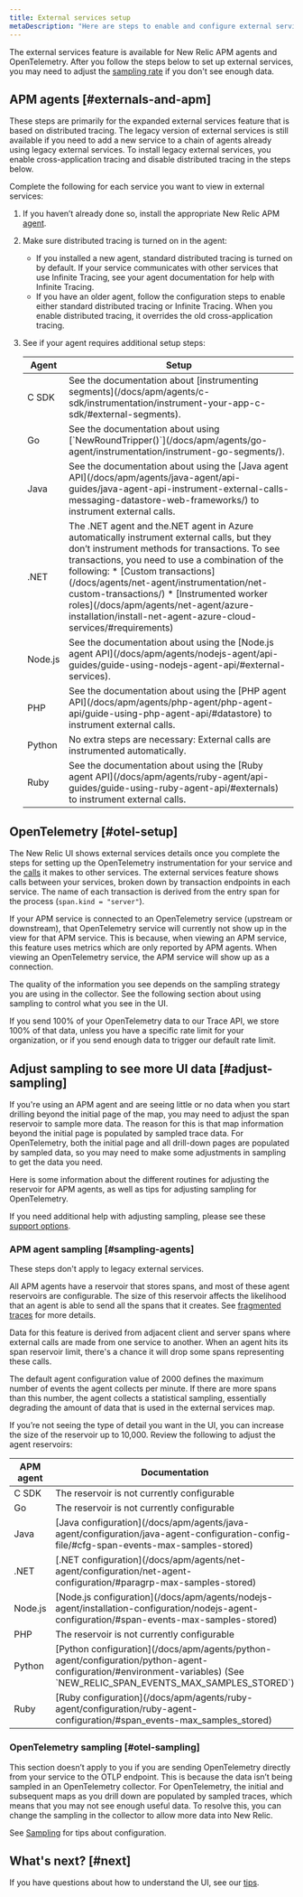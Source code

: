 ```yaml
---
title: External services setup
metaDescription: "Here are steps to enable and configure external services"
---
```

The external services feature is available for New Relic APM agents and OpenTelemetry. After you follow the steps below to set up external services, you may need to adjust the [sampling rate](#adjust-sampling) if you don't see enough data.

## APM agents [#externals-and-apm]

These steps are primarily for the expanded external services feature that is based on distributed tracing. The legacy version of external services is still available if you need to add a new service to a chain of agents already using legacy external services. To install legacy external services, you enable cross-application tracing and disable distributed tracing in the steps below.

Complete the following for each service you want to view in external services:

1. If you haven’t already done so, install the appropriate New Relic APM [agent](/docs/distributed-tracing/enable-configure/quick-start).
2. Make sure distributed tracing is turned on in the agent: 
    * If you installed a new agent, standard distributed tracing is turned on by default. If your service communicates with other services that use Infinite Tracing, see your agent documentation for help with Infinite Tracing.
    * If you have an older agent, follow the configuration steps to enable either standard distributed tracing or Infinite Tracing. When you enable distributed tracing, it overrides the old cross-application tracing.
3. See if your agent requires additional setup steps:


    <table>
      <thead>
        <tr>
          <th style={{ width: "200px" }}>
            Agent
          </th>
          <th>
            Setup
          </th>
        </tr>
      </thead>
      <tbody>
      <tr>
        <td>
          C SDK
        </td>
        <td>
          See the documentation about [instrumenting segments](/docs/apm/agents/c-sdk/instrumentation/instrument-your-app-c-sdk/#external-segments).
        </td>
      </tr>
      <tr>
        <td>
          Go
        </td>
        <td>
          See the documentation about using [`NewRoundTripper()`](/docs/apm/agents/go-agent/instrumentation/instrument-go-segments/).
        </td>
      </tr>
      <tr>
        <td>
          Java
        </td>
        <td>
          See the documentation about using the [Java agent API](/docs/apm/agents/java-agent/api-guides/java-agent-api-instrument-external-calls-messaging-datastore-web-frameworks/) to instrument external calls. 
        </td>
      </tr>
      <tr>
        <td>
          .NET
        </td>
        <td>
          The .NET agent and the.NET agent in Azure automatically instrument external calls, but they don’t instrument methods for transactions. To see transactions, you need to use a combination of the following:
            * [Custom transactions](/docs/agents/net-agent/instrumentation/net-custom-transactions/)
            * [Instrumented worker roles](/docs/apm/agents/net-agent/azure-installation/install-net-agent-azure-cloud-services/#requirements)
        </td>
      </tr>
      <tr>
        <td>
          Node.js
        </td>
        <td>
          See the documentation about using the [Node.js agent API](/docs/apm/agents/nodejs-agent/api-guides/guide-using-nodejs-agent-api/#external-services).
        </td>
      </tr>
      <tr>
        <td>
          PHP
        </td>
        <td>
          See the documentation about using the [PHP agent API](/docs/apm/agents/php-agent/php-agent-api/guide-using-php-agent-api/#datastore) to instrument external calls.
        </td>
      </tr>
      <tr>
        <td>
          Python
        </td>
        <td>
          No extra steps are necessary: External calls are instrumented automatically.
        </td>
      </tr>
      <tr>
        <td>
          Ruby
        </td>
        <td>
          See the documentation about using the [Ruby agent API](/docs/apm/agents/ruby-agent/api-guides/guide-using-ruby-agent-api/#externals) to instrument external calls.
        </td>
      </tr>
      </tbody>
    </table>

## OpenTelemetry [#otel-setup]

The New Relic UI shows external services details once you complete the steps for setting up the OpenTelemetry instrumentation for your service and the [calls](https://opentelemetry.io/docs/java/manual_instrumentation/#span-attributes) it makes to other services. The external services feature shows calls between your services, broken down by transaction endpoints in each service. The name of each transaction is derived from the entry span for the process (`span.kind = "server"`).  

If your APM service is connected to an OpenTelemetry service (upstream or downstream), that OpenTelemetry service will currently not show up in the view for that APM service. This is because, when viewing an APM service, this feature uses metrics which are only reported by APM agents. When viewing an OpenTelemetry service, the APM service will show up as a connection.

The quality of the information you see depends on the sampling strategy you are using in the collector. See the following section about using sampling to control what you see in the UI.

<Callout variant="tip">
If you send 100% of your OpenTelemetry data to our Trace API, we store 100% of that data, unless you have a specific rate limit for your organization, or if you send enough data to trigger our default rate limit.
</Callout>

## Adjust sampling to see more UI data [#adjust-sampling]

If you're using an APM agent and are seeing little or no data when you start drilling beyond the initial page of the map, you may need to adjust the span reservoir to sample more data. The reason for this is that map information beyond the initial page is populated by sampled trace data. For OpenTelemetry, both the initial page and all drill-down pages are populated by sampled data, so you may need to make some adjustments in sampling to get the data you need.

Here is some information about the different routines for adjusting the reservoir for APM agents, as well as tips for adjusting sampling for OpenTelemetry.

If you need additional help with adjusting sampling, please see these [support options](https://docs.newrelic.com/docs/licenses/license-information/general-usage-licenses/global-technical-support-offerings/).

### APM agent sampling [#sampling-agents]

<Callout variant="tip">
These steps don't apply to legacy external services.
</Callout>

All APM agents have a reservoir that stores spans, and most of these agent reservoirs are configurable. The size of this reservoir affects the likelihood that an agent is able to send all the spans that it creates. See [fragmented traces](/docs/distributed-tracing/ui-data/understand-use-distributed-tracing-ui/#fragmented-traces) for more details. 


Data for this feature is derived from adjacent client and server spans where external calls are made from one service to another. When an agent hits its span reservoir limit, there's a chance it will drop some spans representing these calls.

The default agent configuration value of 2000 defines the maximum number of events the agent collects per minute. If there are more spans than this number, the agent collects a statistical sampling, essentially degrading the amount of data that is used in the external services map.

If you’re not seeing the type of detail you want in the UI, you can increase the size of the reservoir up to 10,000. Review the following to adjust the agent reservoirs:


<table>
  <thead>
    <tr>
      <th style={{ width: "200px" }}>
        APM agent
      </th>
      <th>
        Documentation
      </th>
    </tr>
  </thead>
    <tbody>
    <tr>
      <td>
        C SDK
      </td>    
      <td>
       The reservoir is not currently configurable 
      </td>
    </tr>
    <tr>
      <td>
        Go
      </td>    
      <td>
       The reservoir is not currently configurable
      </td>
    </tr>
    <tr>
      <td>
        Java
      </td>    
      <td>
       [Java configuration](/docs/apm/agents/java-agent/configuration/java-agent-configuration-config-file/#cfg-span-events-max-samples-stored) 
      </td>
    </tr>
    <tr>
      <td>
        .NET
      </td>    
      <td>
        [.NET configuration](/docs/apm/agents/net-agent/configuration/net-agent-configuration/#paragrp-max-samples-stored) 
      </td>
    </tr>
    <tr>
      <td>
        Node.js
      </td>    
      <td>
        [Node.js configuration](/docs/apm/agents/nodejs-agent/installation-configuration/nodejs-agent-configuration/#span-events-max-samples-stored) 
      </td>
    </tr>
    <tr>
      <td>
        PHP
      </td>    
      <td>
       The reservoir is not currently configurable
      </td>
    </tr>
    <tr>
      <td>
        Python
      </td>    
      <td>
        [Python configuration](/docs/apm/agents/python-agent/configuration/python-agent-configuration/#environment-variables) (See `NEW_RELIC_SPAN_EVENTS_MAX_SAMPLES_STORED`) 
      </td>
    </tr>
    <tr>
      <td>
        Ruby
      </td>    
      <td>
        [Ruby configuration](/docs/apm/agents/ruby-agent/configuration/ruby-agent-configuration/#span_events-max_samples_stored) 
      </td>
    </tr>
    </tbody>
</table>

### OpenTelemetry sampling [#otel-sampling]

<Callout variant="tip">
This section doesn’t apply to you if you are sending OpenTelemetry directly from your service to the OTLP endpoint. This is because the data isn’t being sampled in an OpenTelemetry collector.
</Callout>
For OpenTelemetry, the initial and subsequent maps as you drill down are populated by sampled traces, which means that you may not see enough useful data. To resolve this, you can change the sampling in the collector to allow more data into New Relic. 

See [Sampling](https://docs.newrelic.com/docs/more-integrations/open-source-telemetry-integrations/opentelemetry/opentelemetry-concepts/#sampling) for tips about configuration.

## What's next? [#next]

If you have questions about how to understand the UI, see our [tips](/docs/apm/apm-ui-pages/monitoring/external-services/external-services-ui). 